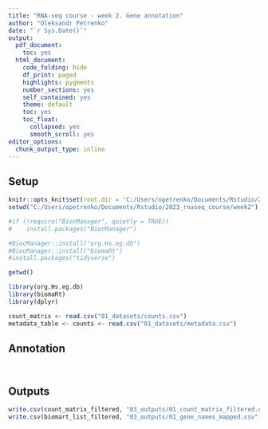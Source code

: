 ```yaml
---
title: "RNA-seq course - week 2. Gene annotation"
author: "Oleksandr Petrenko"
date: "`r Sys.Date()`"
output:
  pdf_document:
    toc: yes
  html_document:
    code_folding: hide
    df_print: paged
    highlights: pygments
    number_sections: yes
    self_contained: yes
    theme: default
    toc: yes
    toc_float:
      collapsed: yes
      smooth_scroll: yes
editor_options: 
  chunk_output_type: inline
---
```


## Setup

```r
knitr::opts_knit$set(root.dir = 'C:/Users/opetrenko/Documents/Rstudio/2023_rnaseq_course/week2')
setwd("C:/Users/opetrenko/Documents/Rstudio/2023_rnaseq_course/week2")
```

```r
#if (!require("BiocManager", quietly = TRUE))
#    install.packages("BiocManager")

#BiocManager::install("org.Hs.eg.db")
#BiocManager::install("biomaRt")
#install.packages("tidyverse")
```

```r
getwd()

library(org.Hs.eg.db)
library(biomaRt)
library(dplyr)

count_matrix <- read.csv("01_datasets/counts.csv")
metadata_table <- counts <- read.csv("01_datasets/metadata.csv")

```

## Annotation
```r


```

```r

```
## Outputs

```r
write.csv(count_matrix_filtered, "03_outputs/01_count_matrix_filtered.csv", row.names = FALSE)
write.csv(biomart_list_filtered, "03_outputs/01_gene_names_mapped.csv", row.names = FALSE)
```

